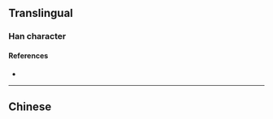 {{character info}}
==Translingual==

===Han character===
{{Han char|rn=85|rad=水|as=04|sn=8|four=17222|canj=ENIN,XENIN|ids=⿰水予}}

====References====
* {{Han ref|kx=0609.100|dkj=17181|dj=1002.070|hdz=31557.050|uh=6C80|ud=27776|bh=CD45|bd=52549}}

----

==Chinese==
{{zh-see|汿|v}}
